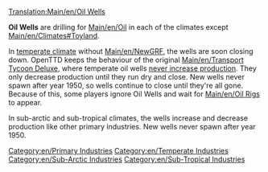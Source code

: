 [[Translation:Main/en/Oil Wells]]{{en/-}}
{{en/Industries|image=Oilwells.png
|name=Oil Wells
|climates=[[Main/en/Climates#Temperate]], [[Main/en/Climates#Sub-arctic]], [[Main/en/Climates#Sub-tropical]].
|accepts=Nothing
|produces=[[Main/en/Oil]]
}}

'''Oil Wells''' are drilling for [[Main/en/Oil]] in each of the climates except [[Main/en/Climates#Toyland]].

In [[Main/en/Climates#Temperate|temperate climate]] without [[Main/en/NewGRF]], the wells are soon closing down. OpenTTD keeps the behaviour of the original [[Main/en/Transport Tycoon Deluxe]], where temperate oil wells [https://www.reddit.com/r/openttd/comments/3en1jp/oil_well_production_only_declines/ never increase production]. They only decrease production until they run dry and close. New wells never spawn after year 1950, so wells continue to close until they're all gone. Because of this, some players ignore Oil Wells and wait for [[Main/en/Oil Rig]]s to appear.

In sub-arctic and sub-tropical climates, the wells increase and decrease production like other primary industries. New wells never spawn after year 1950.

{{en/Navbox Industries}}

[[Category:en/Primary Industries]]
[[Category:en/Temperate Industries]]
[[Category:en/Sub-Arctic Industries]]
[[Category:en/Sub-Tropical Industries]]